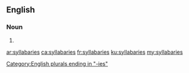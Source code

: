==English==

===Noun===
{{head|en|noun plural form}}

# {{plural of|syllabary|lang=en}}

[[Category:English plurals ending in "-ies"]]

[[ar:syllabaries]]
[[ca:syllabaries]]
[[fr:syllabaries]]
[[ku:syllabaries]]
[[my:syllabaries]]